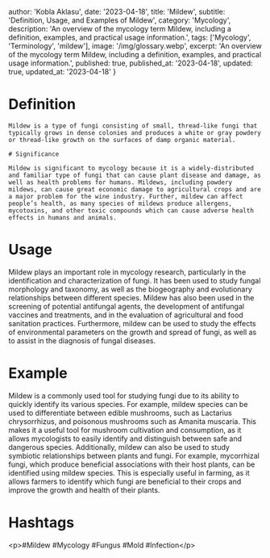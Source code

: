
  author: 'Kobla Aklasu',
  date: '2023-04-18',
  title: 'Mildew',
  subtitle: 'Definition, Usage, and Examples of Mildew',
  category: 'Mycology',
  description: 'An overview of the mycology term Mildew, including a definition, examples, and practical usage information.',
  tags: ['Mycology', 'Terminology', 'mildew'],
  image: '/img/glossary.webp',
  excerpt: 'An overview of the mycology term Mildew, including a definition, examples, and practical usage information.',
  published: true,
  published_at: '2023-04-18',
  updated: true,
  updated_at: '2023-04-18'
}




# Definition
    
    Mildew is a type of fungi consisting of small, thread-like fungi that typically grows in dense colonies and produces a white or gray powdery or thread-like growth on the surfaces of damp organic material.
    
    # Significance
    
    Mildew is significant to mycology because it is a widely-distributed and familiar type of fungi that can cause plant disease and damage, as well as health problems for humans. Mildews, including powdery mildews, can cause great economic damage to agricultural crops and are a major problem for the wine industry. Further, mildew can affect people’s health, as many species of mildews produce allergens, mycotoxins, and other toxic compounds which can cause adverse health effects in humans and animals.

# Usage

Mildew plays an important role in mycology research, particularly in the identification and characterization of fungi. It has been used to study fungal morphology and taxonomy, as well as the biogeography and evolutionary relationships between different species. Mildew has also been used in the screening of potential antifungal agents, the development of antifungal vaccines and treatments, and in the evaluation of agricultural and food sanitation practices. Furthermore, mildew can be used to study the effects of environmental parameters on the growth and spread of fungi, as well as to assist in the diagnosis of fungal diseases.

# Example

Mildew is a commonly used tool for studying fungi due to its ability to quickly identify its various species. For example, mildew species can be used to differentiate between edible mushrooms, such as Lactarius chrysorrhizus, and poisonous mushrooms such as Amanita muscaria. This makes it a useful tool for mushroom cultivation and consumption, as it allows mycologists to easily identify and distinguish between safe and dangerous species. Additionally, mildew can also be used to study symbiotic relationships between plants and fungi. For example, mycorrhizal fungi, which produce beneficial associations with their host plants, can be identified using mildew species. This is especially useful in farming, as it allows farmers to identify which fungi are beneficial to their crops and improve the growth and health of their plants.

# Hashtags

&lt;p&gt;#Mildew #Mycology #Fungus #Mold #Infection&lt;/p&gt;


